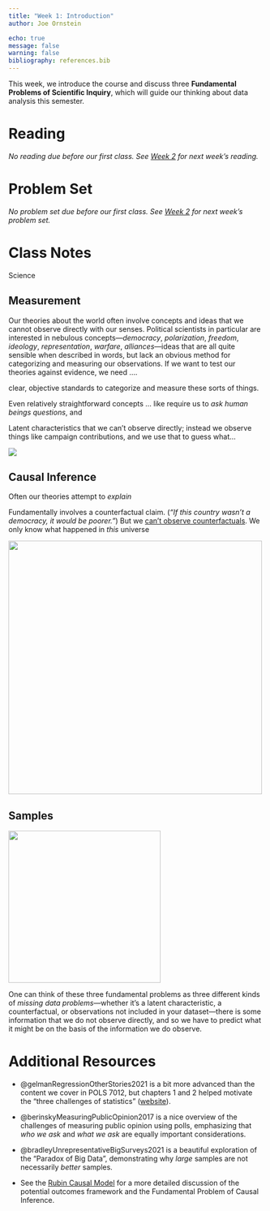 ```yaml
---
title: "Week 1: Introduction"
author: Joe Ornstein

echo: true
message: false
warning: false
bibliography: references.bib
---
```


This week, we introduce the course and discuss three **Fundamental Problems of Scientific Inquiry**, which will guide our thinking about data analysis this semester.

# Reading

*No reading due before our first class. See [Week 2](02-writing-code) for next week's reading.*

# Problem Set

*No problem set due before our first class. See [Week 2](02-writing-code.qmd) for next week's problem set.*

# Class Notes

Science

## Measurement

Our theories about the world often involve concepts and ideas that we cannot observe directly with our senses. Political scientists in particular are interested in nebulous concepts---*democracy*, *polarization*, *freedom*, *ideology*, *representation*, *warfare*, *alliances*---ideas that are all quite sensible when described in words, but lack an obvious method for categorizing and measuring our observations. If we want to test our theories against evidence, we need ....

clear, objective standards to categorize and measure these sorts of things.

Even relatively straightforward concepts ... like require us to *ask human beings questions*, and

Latent characteristics that we can't observe directly; instead we observe things like campaign contributions, and we use that to guess what...

[![](https://imgs.xkcd.com/comics/pain_rating.png)](https://xkcd.com/883/)

## Causal Inference

Often our theories attempt to *explain*

Fundamentally involves a counterfactual claim. (*"If this country wasn't a democracy, it would be poorer."*) But we [can't observe counterfactuals](https://en.wikipedia.org/wiki/Rubin_causal_model). We only know what happened in *this* universe

[![](https://imgs.xkcd.com/comics/correlation_2x.png){width="500"}](https://xkcd.com/552/)

## Samples

[![](https://imgs.xkcd.com/comics/selection_bias_2x.png){width="300"}](https://xkcd.com/2618/)

One can think of these three fundamental problems as three different kinds of *missing data problems*---whether it's a latent characteristic, a counterfactual, or observations not included in your dataset---there is some information that we do not observe directly, and so we have to predict what it might be on the basis of the information we do observe.

# Additional Resources

-   @gelmanRegressionOtherStories2021 is a bit more advanced than the content we cover in POLS 7012, but chapters 1 and 2 helped motivate the "three challenges of statistics" ([website](https://avehtari.github.io/ROS-Examples/)).

-   @berinskyMeasuringPublicOpinion2017 is a nice overview of the challenges of measuring public opinion using polls, emphasizing that *who we ask* and *what we ask* are equally important considerations.

-   @bradleyUnrepresentativeBigSurveys2021 is a beautiful exploration of the "Paradox of Big Data", demonstrating why *large* samples are not necessarily *better* samples.

-   See the [Rubin Causal Model](https://en.wikipedia.org/wiki/Rubin_causal_model) for a more detailed discussion of the potential outcomes framework and the Fundamental Problem of Causal Inference.
